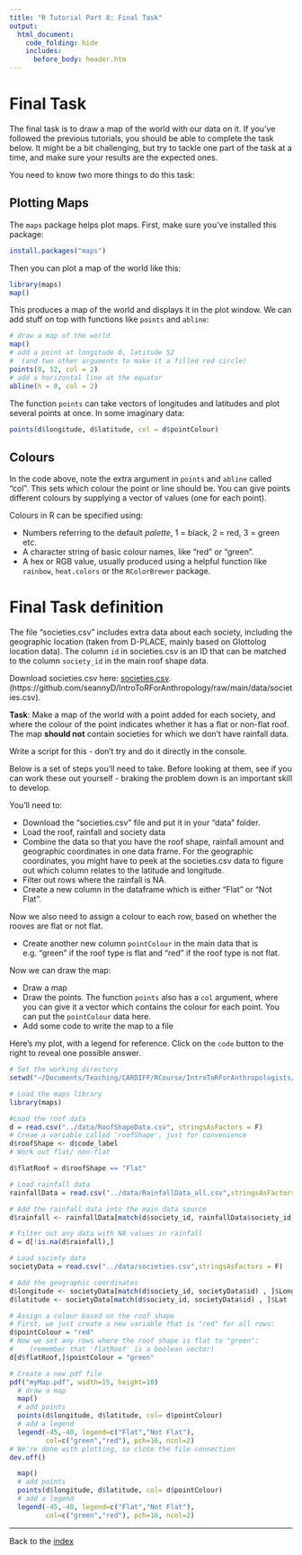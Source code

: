 ```yaml
---
title: "R Tutorial Part 8: Final Task"
output:
  html_document:
    code_folding: hide
    includes:
      before_body: header.htm
---
```


# Final Task

The final task is to draw a map of the world with our data on it. If you've followed the previous tutorials, you should be able to complete the task below.  It might be a bit challenging, but try to tackle one part of the task at a time, and make sure your results are the expected ones.

You need to know two more things to do this task:

## Plotting Maps

The `maps` package helps plot maps. First, make sure you've installed this package:

```r
install.packages("maps")
```

Then you can plot a map of the world like this:

```r
library(maps)
map()
```

This produces a map of the world and displays it in the plot window.  We can add stuff on top with functions like `points` and `abline`:

```r
# draw a map of the world
map() 
# add a point at longitude 0, latitude 52
#  (and two other arguments to make it a filled red circle)
points(0, 52, col = 2)
# add a horizontal line at the equator
abline(h = 0, col = 2)
```

The function `points` can take vectors of longitudes and latitudes and plot several points at once. In some imaginary data:

```r
points(d$longitude, d$latitude, col = d$pointColour)
```


## Colours

In the code above, note the extra argument in `points` and `abline` called "col". This sets which colour the point or line should be. You can give points different colours by supplying a vector of values (one for each point).

Colours in R can be specified using:

* Numbers referring to the default *palette*, 1 = black, 2 = red, 3 = green etc.
* A character string of basic colour names, like "red" or "green".
* A hex or RGB value, usually produced using a helpful function like `rainbow`, `heat.colors` or the `RColorBrewer` package.

# Final Task definition

The file "societies.csv" includes extra data about each society, including the geographic location (taken from D-PLACE, mainly based on Glottolog location data). The column `id` in societies.csv is an ID that can be matched to the column `society_id` in the main roof shape data. 

Download societies.csv here: <a href="https://github.com/seannyD/IntroToRForAnthropology/raw/main/data/societies.csv" download>societies.csv</a>. (https://github.com/seannyD/IntroToRForAnthropology/raw/main/data/societies.csv).

**Task**: Make a map of the world with a point added for each society, and where the colour of the point indicates whether it has a flat or non-flat roof. The map **should not** contain societies for which we don't have rainfall data.

Write a script for this - don't try and do it directly in the console.

Below is a set of steps you'll need to take. Before looking at them, see if you can work these out yourself - braking the problem down is an important skill to develop.

You'll need to:

* Download the "societies.csv" file and put it in your "data" folder.
* Load the roof, rainfall and society data
* Combine the data so that you have the roof shape, rainfall amount and geographic coordinates in one data frame. For the geographic coordinates, you might have to peek at the societies.csv data to figure out which column relates to the latitude and longitude.
* Filter out rows where the rainfall is NA.
* Create a new column in the dataframe which is either "Flat" or "Not Flat".

Now we also need to assign a colour to each row, based on whether the rooves are flat or not flat.

* Create another new column `pointColour` in the main data that is e.g. "green" if the roof type is flat and "red" if the roof type is not flat. 

Now we can draw the map:

* Draw a map
* Draw the points. The function `points` also has a `col` argument, where you can give it a vector which contains the colour for each point. You can put the `pointColour` data here.
* Add some code to write the map to a file


Here's my plot, with a legend for reference.  Click on the `code` button to the right to reveal one possible answer.

```r
# Set the working directory
setwd("~/Documents/Teaching/CARDIFF/RCourse/IntroToRForAnthropologists/analysis/")

# Load the maps library
library(maps)

#Load the roof data
d = read.csv("../data/RoofShapeData.csv", stringsAsFactors = F)
# Creae a variable called 'roofShape', just for convenience
d$roofShape <- d$code_label
# Work out flat/ non-flat

d$flatRoof = d$roofShape == "Flat"

# Load rainfall data
rainfallData = read.csv("../data/RainfallData_all.csv",stringsAsFactors = F)

# Add the rainfall data into the main data source
d$rainfall <- rainfallData[match(d$society_id, rainfallData$society_id) , ]$code

# Filter out any data with NA values in rainfall
d = d[!is.na(d$rainfall),]

# Load society data
societyData = read.csv("../data/societies.csv",stringsAsFactors = F)

# Add the geographic coordinates
d$longitude <- societyData[match(d$society_id, societyData$id) , ]$Long
d$latitude <- societyData[match(d$society_id, societyData$id) , ]$Lat

# Assign a colour based on the roof shape
# First, we just create a new variable that is "red" for all rows:
d$pointColour = "red"
# Now we set any rows where the roof shape is flat to "green":
#    (remember that 'flatRoof' is a boolean vector)
d[d$flatRoof,]$pointColour = "green"

# Create a new pdf file
pdf("myMap.pdf", width=15, height=10)
  # draw a map
  map()
  # add points
  points(d$longitude, d$latitude, col= d$pointColour)
  # add a legend
  legend(-45,-40, legend=c("Flat","Not Flat"), 
         col=c("green","red"), pch=16, ncol=2)
# We're done with plotting, so close the file connection
dev.off()

```

```r
  map()
  # add points
  points(d$longitude, d$latitude, col= d$pointColour)
  # add a legend
  legend(-45,-40, legend=c("Flat","Not Flat"), 
         col=c("green","red"), pch=16, ncol=2)
```


----------

Back to the [index](../index.html)